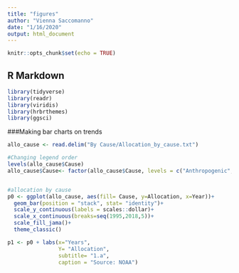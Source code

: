 ```yaml
---
title: "figures"
author: "Vienna Saccomanno"
date: "1/16/2020"
output: html_document
---
```


```r
knitr::opts_chunk$set(echo = TRUE)
```

## R Markdown

```r
library(tidyverse)
library(readr)
library(viridis)
library(hrbrthemes)
library(ggsci)

```

###Making bar charts on trends
```r
allo_cause <- read.delim("By Cause/Allocation_by_cause.txt")

#Changing legend order
levels(allo_cause$Cause)
allo_cause$Cause<- factor(allo_cause$Cause, levels = c("Anthropogenic", "Environmental", "Combination of both"))


#allocation by cause
p0 <- ggplot(allo_cause, aes(fill= Cause, y=Allocation, x=Year))+
  geom_bar(position = "stack", stat= "identity")+
  scale_y_continuous(labels = scales::dollar)+
  scale_x_continuous(breaks=seq(1995,2018,5))+
  scale_fill_jama()+
  theme_classic()

p1 <- p0 + labs(x="Years",
                Y= "Allocation",
                subtitle= "1.a",
                caption = "Source: NOAA")


```

